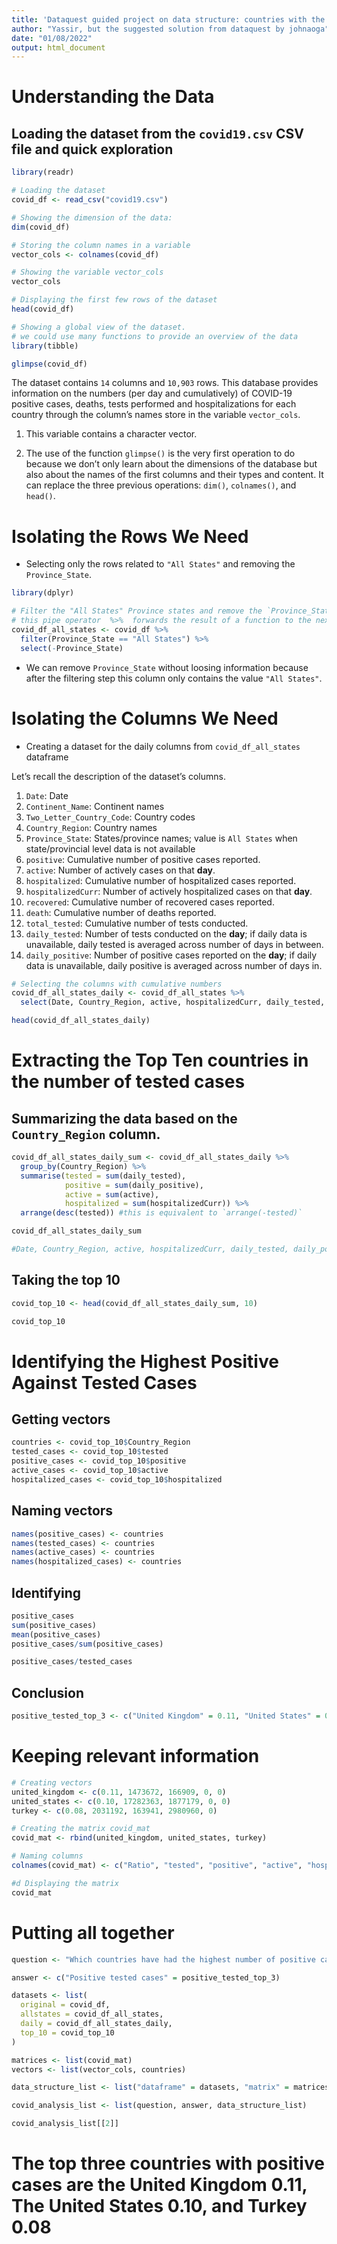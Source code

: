 ```yaml
---
title: 'Dataquest guided project on data structure: countries with the highest number of positive cases'
author: "Yassir, but the suggested solution from dataquest by johnaoga"
date: "01/08/2022"
output: html_document
---
```



# Understanding the Data
## Loading the dataset from the `covid19.csv` CSV file and quick exploration
```r
library(readr)

# Loading the dataset
covid_df <- read_csv("covid19.csv")
```

```r
# Showing the dimension of the data: 
dim(covid_df)

# Storing the column names in a variable
vector_cols <- colnames(covid_df)

# Showing the variable vector_cols
vector_cols

# Displaying the first few rows of the dataset
head(covid_df)

# Showing a global view of the dataset.
# we could use many functions to provide an overview of the data
library(tibble)

glimpse(covid_df)

```

The dataset contains `14` columns and `10,903` rows. This database provides information on the numbers (per day and cumulatively) of COVID-19 positive cases, deaths, tests performed and hospitalizations for each country through the column's names store in the variable `vector_cols`. 

1. This variable contains a character vector.

2. The use of the function `glimpse()` is the very first operation to do because we don't only learn about the dimensions of the database but also about the names of the first columns and their types and content. It can replace the three previous operations: `dim()`, `colnames()`, and `head()`.

# Isolating the Rows We Need
- Selecting only the rows related to `"All States"` and removing the `Province_State`.

```r
library(dplyr)

# Filter the "All States" Province states and remove the `Province_State` column
# this pipe operator  %>%  forwards the result of a function to the next one.
covid_df_all_states <- covid_df %>% 
  filter(Province_State == "All States") %>% 
  select(-Province_State)


```
- We can remove `Province_State` without loosing information because after the filtering step this column only contains the value `"All States"`.

# Isolating the Columns We Need
- Creating a dataset for the daily columns from `covid_df_all_states` dataframe

Let's recall the description of the dataset's columns.

1. `Date`: Date
2. `Continent_Name`: Continent names
3. `Two_Letter_Country_Code`: Country codes
4. `Country_Region`: Country names
5. `Province_State`: States/province names; value is `All States` when state/provincial level data is not available
6. `positive`: Cumulative number of positive cases reported.
7. `active`: Number of actively cases on that **day**.
8. `hospitalized`: Cumulative number of hospitalized cases reported.
9. `hospitalizedCurr`: Number of actively hospitalized cases on that **day**.
10. `recovered`: Cumulative number of recovered cases reported.
11. `death`: Cumulative number of deaths reported.
12. `total_tested`: Cumulative number of tests conducted.
13. `daily_tested`: Number of tests conducted on the **day**; if daily data is unavailable, daily tested is averaged across number of days in between.
14. `daily_positive`: Number of positive cases reported on the **day**; if daily data is unavailable, daily positive is averaged across number of days in.


```r
# Selecting the columns with cumulative numbers
covid_df_all_states_daily <- covid_df_all_states %>% 
  select(Date, Country_Region, active, hospitalizedCurr, daily_tested, daily_positive)

head(covid_df_all_states_daily)
```


# Extracting the Top Ten countries in the number of tested cases

## Summarizing the data based on the `Country_Region` column.
```r
covid_df_all_states_daily_sum <- covid_df_all_states_daily %>% 
  group_by(Country_Region) %>% 
  summarise(tested = sum(daily_tested), 
            positive = sum(daily_positive),
            active = sum(active),
            hospitalized = sum(hospitalizedCurr)) %>% 
  arrange(desc(tested)) #this is equivalent to `arrange(-tested)`

covid_df_all_states_daily_sum

#Date, Country_Region, active, hospitalizedCurr, daily_tested, daily_positive
```

## Taking the top 10 
```r
covid_top_10 <- head(covid_df_all_states_daily_sum, 10)

covid_top_10
```


# Identifying the Highest Positive Against Tested Cases

## Getting vectors
```r
countries <- covid_top_10$Country_Region
tested_cases <- covid_top_10$tested
positive_cases <- covid_top_10$positive
active_cases <- covid_top_10$active
hospitalized_cases <- covid_top_10$hospitalized
```

## Naming vectors
```r
names(positive_cases) <- countries
names(tested_cases) <- countries
names(active_cases) <- countries
names(hospitalized_cases) <- countries
```

## Identifying 
```r

positive_cases
sum(positive_cases)
mean(positive_cases)
positive_cases/sum(positive_cases)
```

```r
positive_cases/tested_cases
```

## Conclusion
```r
positive_tested_top_3 <- c("United Kingdom" = 0.11, "United States" = 0.10, "Turkey" = 0.08)
```


# Keeping relevant information

```r
# Creating vectors
united_kingdom <- c(0.11, 1473672, 166909, 0, 0)
united_states <- c(0.10, 17282363, 1877179, 0, 0)
turkey <- c(0.08, 2031192, 163941, 2980960, 0)

# Creating the matrix covid_mat
covid_mat <- rbind(united_kingdom, united_states, turkey)

# Naming columns
colnames(covid_mat) <- c("Ratio", "tested", "positive", "active", "hospitalized")

#d Displaying the matrix
covid_mat
```

# Putting all together
```r

question <- "Which countries have had the highest number of positive cases against the number of tests?"

answer <- c("Positive tested cases" = positive_tested_top_3)

datasets <- list(
  original = covid_df,
  allstates = covid_df_all_states,
  daily = covid_df_all_states_daily,
  top_10 = covid_top_10
)

matrices <- list(covid_mat)
vectors <- list(vector_cols, countries)

data_structure_list <- list("dataframe" = datasets, "matrix" = matrices, "vector" = vectors)

covid_analysis_list <- list(question, answer, data_structure_list)

covid_analysis_list[[2]]
```
# The top three countries with positive cases are the United Kingdom 0.11,  The United States 0.10, and Turkey 0.08
                              